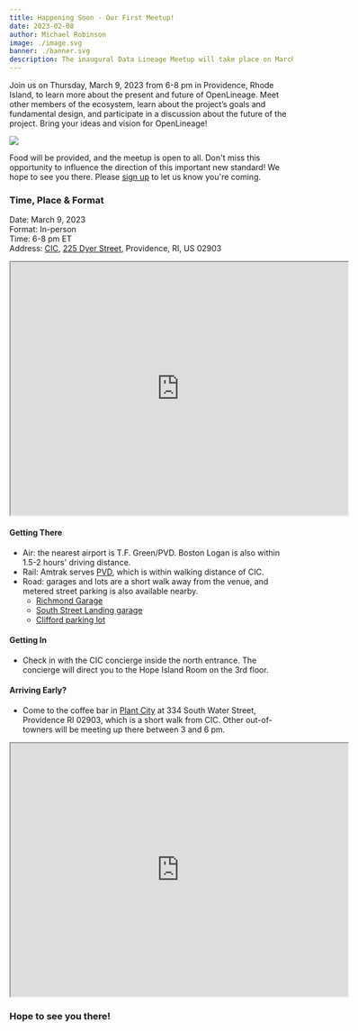 ```yaml
---
title: Happening Soon - Our First Meetup!
date: 2023-02-08
author: Michael Robinson
image: ./image.svg
banner: ./banner.svg
description: The inaugural Data Lineage Meetup will take place on March 9th in Providence, RI.
---
```


Join us on Thursday, March 9, 2023 from 6-8 pm in Providence, Rhode Island, to learn more about the present and future of OpenLineage. Meet other members of the ecosystem, learn about the project’s goals and fundamental design, and participate in a discussion about the future of the project. Bring your ideas and vision for OpenLineage!

![](./banner.svg#full-width)

<!--truncate-->

Food will be provided, and the meetup is open to all. Don't miss this opportunity to influence the direction of this important new standard! We hope to see you there. Please [sign up](https://www.meetup.com/providence-data-lineage-meetup/events/291847062/) to let us know you're coming.

### Time, Place & Format

Date: March 9, 2023  
Format: In-person  
Time: 6-8 pm ET  
Address: [CIC](https://cic.com/providence), [225 Dyer Street](https://goo.gl/maps/NYBbs4ht91dWWaRs9), Providence, RI, US 02903  
<p align="center"><iframe src="https://www.google.com/maps/embed?pb=!1m18!1m12!1m3!1d2973.371855436124!2d-71.41054938451008!3d41.82029027700877!2m3!1f0!2f0!3f0!3m2!1i1024!2i768!4f13.1!3m3!1m2!1s0x89e445d43ee241e7%3A0x2f2bda0de0f233c9!2sCIC%20Providence!5e0!3m2!1sen!2sus!4v1676559511501!5m2!1sen!2sus" width="600" height="450" style={{border:0}} allowfullscreen="" loading="lazy" referrerpolicy="no-referrer-when-downgrade"></iframe></p>

#### Getting There
- Air: the nearest airport is T.F. Green/PVD. Boston Logan is also within 1.5-2 hours' driving distance.  
- Rail: Amtrak serves [PVD](https://goo.gl/maps/eAMNPcpQVJkqwyS76), which is within walking distance of CIC.  
- Road: garages and lots are a short walk away from the venue, and metered street parking is also available nearby.
    - [Richmond Garage](https://goo.gl/maps/nG8j8Vk6ko75GXaH9) 
    - [South Street Landing garage](https://goo.gl/maps/QYrbo1oaiU4J3fi69) 
    - [Clifford parking lot](https://goo.gl/maps/qHoLkRcGmWpxeHhJ8) 

#### Getting In 
- Check in with the CIC concierge inside the north entrance. The concierge will direct you to the Hope Island Room on the 3rd floor.

#### Arriving Early?
- Come to the coffee bar in [Plant City](https://www.plantcitypvd.com/) at 334 South Water Street, Providence RI 02903, which is a short walk from CIC. Other out-of-towners will be meeting up there between 3 and 6 pm.
<p align="center"><iframe src="https://www.google.com/maps/embed?pb=!1m18!1m12!1m3!1d2973.3487782837556!2d-71.40636338451014!3d41.82078727697768!2m3!1f0!2f0!3f0!3m2!1i1024!2i768!4f13.1!3m3!1m2!1s0x89e4453e4ce11105%3A0x16bdf76c62b9a960!2sPlant%20City!5e0!3m2!1sen!2sus!4v1676559397689!5m2!1sen!2sus" width="600" height="450" style={{border:0}} allowfullscreen="" loading="lazy" referrerpolicy="no-referrer-when-downgrade"></iframe></p>

### Hope to see you there!
